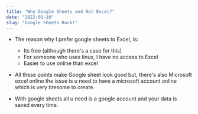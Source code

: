 ```yaml
---
title: "Why Google Sheets and Not Excel?"
date: "2022-01-10"
slug: "Google Sheets Rock!"
---
```


- The reason why I prefer google sheets to Excel, is:
    - Its free (although there's a case for this)
    - For someone who uses linux, I have no access to Excel
    - Easier to use online than excel
    
- All these points make Google sheet look good but, there's also Microsoft excel online the issue is u need to have a microsoft account online which is very tiresome to create. 
- With google sheets all u need is a google account and your data is saved every time.
